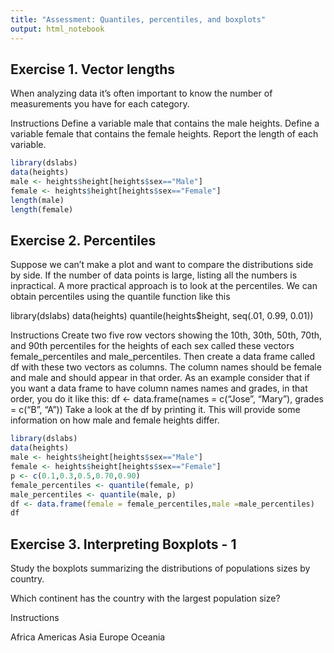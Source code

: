 ```yaml
---
title: "Assessment: Quantiles, percentiles, and boxplots"
output: html_notebook
---
```


## Exercise 1. Vector lengths
When analyzing data it's often important to know the number of measurements you have for each category.

Instructions
Define a variable male that contains the male heights.
Define a variable female that contains the female heights.
Report the length of each variable.

```r
library(dslabs)
data(heights)
male <- heights$height[heights$sex=="Male"]
female <- heights$height[heights$sex=="Female"]
length(male)
length(female)
```
## Exercise 2. Percentiles
Suppose we can't make a plot and want to compare the distributions side by side. If the number of data points is large, listing all the numbers is inpractical. A more practical approach is to look at the percentiles. We can obtain percentiles using the quantile function like this

library(dslabs)
data(heights)
quantile(heights$height, seq(.01, 0.99, 0.01))

Instructions
Create two five row vectors showing the 10th, 30th, 50th, 70th, and 90th percentiles for the heights of each sex called these vectors female_percentiles and male_percentiles.
Then create a data frame called df with these two vectors as columns. The column names should be female and male and should appear in that order. As an example consider that if you want a data frame to have column names names and grades, in that order, you do it like this:
df <- data.frame(names = c("Jose", "Mary"), grades = c("B", "A"))
Take a look at the df by printing it. This will provide some information on how male and female heights differ.

```r
library(dslabs)
data(heights)
male <- heights$height[heights$sex=="Male"]
female <- heights$height[heights$sex=="Female"]
p <- c(0.1,0.3,0.5,0.70,0.90)
female_percentiles <- quantile(female, p)
male_percentiles <- quantile(male, p)
df <- data.frame(female = female_percentiles,male =male_percentiles)
df
```

## Exercise 3. Interpreting Boxplots - 1
Study the boxplots summarizing the distributions of populations sizes by country.

Which continent has the country with the largest population size?

Instructions


Africa
Americas
Asia
Europe
Oceania

```r
```

```r
```

```r
```

```r
```

